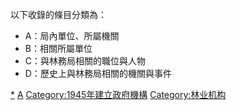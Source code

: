 {{Commons category}}

以下收錄的條目分類為：
*A：局內單位、所屬機關
*B：相關所屬單位
*C：與林務局相關的職位與人物
*D：歷史上與林務局相關的機關與事件


[[Category:台灣林業|*]]
[[Category:行政院農業委員會|A]]
[[Category:1945年建立政府機構|Category:1945年建立政府機構]]
[[Category:林业机构|Category:林业机构]]